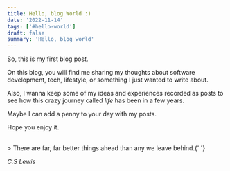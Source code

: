 ```yaml
---
title: Hello, blog World :)
date: '2022-11-14'
tags: ['#hello-world']
draft: false
summary: 'Hello, blog world'
---
```


So, this is my first blog post.

On this blog, you will find me sharing my thoughts about software development, tech, lifestyle, or something I just wanted to write about.

Also, I wanna keep some of my ideas and experiences recorded as posts to see how this crazy journey called _life_ has been in a few years.

Maybe I can add a penny to your day with my posts.

Hope you enjoy it.

<br />> There are far, far better things ahead than any we leave behind.{' '}

_C.S Lewis_
